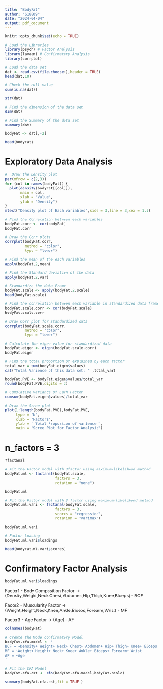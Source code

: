 ---
title: "BodyFat"
author: "S18809"
date: "2024-04-04"
output: pdf_document
---

```{r setup, include=FALSE}
knitr::opts_chunk$set(echo = TRUE)
```


```{r}
# Load the Libraries
library(psych) # Factor Analysis
library(lavaan) # Confirmatory Analysis
library(corrplot)
```

```{r}
# Load the data set
dat <- read.csv(file.choose(),header = TRUE)
head(dat,10)
```

```{r}
# Check the null value
sum(is.na(dat))
```
```{r}
str(dat)
```

```{r}
# Find the dimension of the data set
dim(dat)
```
```{r}
# Find the Summary of the data set
summary(dat)
```
```{r}
bodyFat <- dat[,-2]
```

```{r}
head(bodyFat)
```
# Exploratory Data Analysis

```{r}
#  Draw the Density plot
par(mfrow = c(2,3))
for (col in names(bodyFat)) {
  plot(density(bodyFat[[col]]),
       main = col,
       xlab = "Value",
       ylab = "Density")
}
mtext("Density plot of Each variables",side = 3,line = 3,cex = 1.1)
```

```{r}
# Find the Correlation between each variables
bodyFat.corr <- cor(bodyFat)
bodyFat.corr
```

```{r}
# Draw the Corr plots 
corrplot(bodyFat.corr,
         method = "color",
         type = "lower")
```

```{r}
# Find the mean of the each variables
apply(bodyFat,2,mean)
```
```{r}
# Find the Standard deviation of the data
apply(bodyFat,2,var)
```
```{r}
# Standardize the data Frame
bodyFat.scale <- apply(bodyFat,2,scale)
head(bodyFat.scale)
```
```{r}
# Find the correlation between each variable in standardized data frame
bodyFat.scale.corr <- cor(bodyFat.scale)
bodyFat.scale.corr
```

```{r}
# Draw Corr plot for standardized data 
corrplot(bodyFat.scale.corr,
         method = "color",
         type = "lower")
```

```{r}
# Calculate the eigen value for standardized data
bodyFat.eigen <- eigen(bodyFat.scale.corr)
bodyFat.eigen
```

```{r}
# Find the total proportion of explained by each factor
total_var = sum(bodyFat.eigen$values)
cat("Total Varience of this data set: " ,total_var)
```
```{r}
bodyFat.PVE <- bodyFat.eigen$values/total_var
round(bodyFat.PVE,digits = 3)
```
```{r}
# Cumulative variance of Each Factor
cumsum(bodyFat.eigen$values)/total_var
```


```{r}
# Draw the Scree plot
plot(1:length(bodyFat.PVE),bodyFat.PVE,
     type = "b",
     xlab = "Factors",
     ylab = " Total Proportion of varience ",
     main = "Scree Plot for Factor Analysis")
```
# n_factors = 3

```{r}
?factanal
```

```{r}
# Fit the Factor model with 3factor using maximum-likelihood method
bodyFat.ml <- factanal(bodyFat.scale,
                       factors = 3,
                       rotation = "none")
```


```{r}
bodyFat.ml
```
```{r}
# Fit the Factor model with 3 factor using maximum-likelihood method
bodyFat.ml.vari <- factanal(bodyFat.scale,
                       factors = 3,
                       scores = "regression",
                       rotation = "varimax")
```

```{r}
bodyFat.ml.vari
```
```{r}
# Factor Loading
bodyFat.ml.vari$loadings
```


```{r}
head(bodyFat.ml.vari$scores)
```

# Confirmatory Factor Analysis
```{r}
bodyFat.ml.vari$loadings
```
Factor1 - Body Composition Factor -> (Density,Weight,Neck,Chest,Abdomen,Hip,Thigh,Knee,Biceps) - BCF

Facor2 - Muscularity Factor -> (Weight,Height,Neck,Knee,Ankle,Biceps,Forearm,Wrist) - MF

Factor3 - Age Factor -> (Age) - AF


```{r}
colnames(bodyFat)
```

```{r}
# Create the Mode confirmatory Model
bodyFat.cfa.model <- '
BCF = ~Density+ Weight+ Neck+ Chest+ Abdomen+ Hip+ Thigh+ Knee+ Biceps
MF = ~Weight+ Height+ Neck+ Knee+ Ankle+ Biceps+ Forearm+ Wrist
AF = ~Age
'
```



```{r}
# Fit the CFA Model
bodyFat.cfa.est <- cfa(bodyFat.cfa.model,bodyFat.scale)
```

```{r}
summary(bodyFat.cfa.est,fit = TRUE )
```

